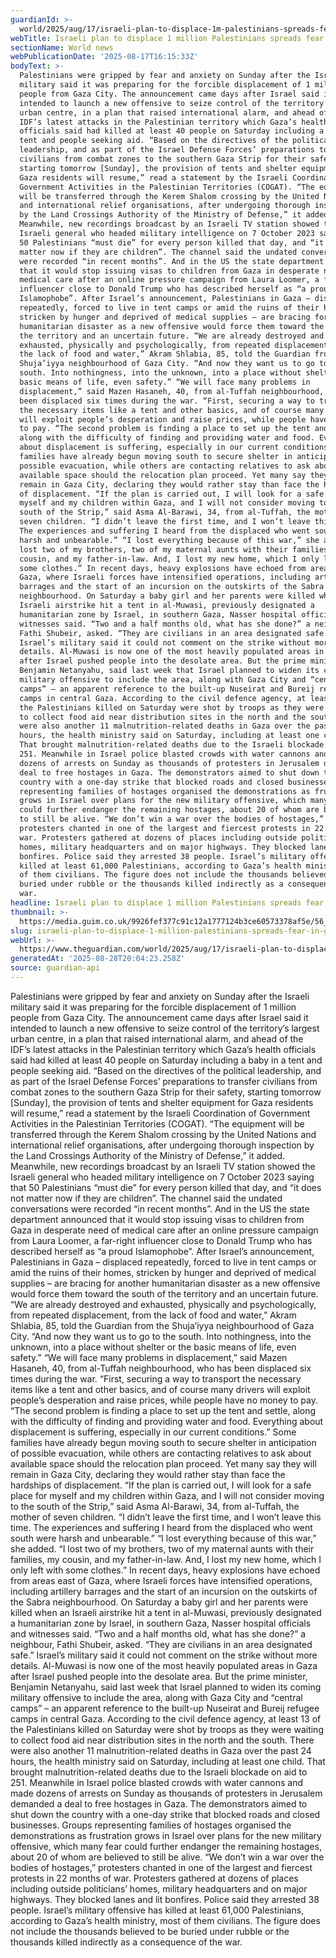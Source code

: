 ```yaml
---
guardianId: >-
  world/2025/aug/17/israeli-plan-to-displace-1m-palestinians-spreads-fear-in-gaza
webTitle: Israeli plan to displace 1 million Palestinians spreads fear in Gaza
sectionName: World news
webPublicationDate: '2025-08-17T16:15:33Z'
bodyText: >-
  Palestinians were gripped by fear and anxiety on Sunday after the Israeli
  military said it was preparing for the forcible displacement of 1 million
  people from Gaza City. The announcement came days after Israel said it
  intended to launch a new offensive to seize control of the territory’s largest
  urban centre, in a plan that raised international alarm, and ahead of the
  IDF’s latest attacks in the Palestinian territory which Gaza’s health
  officials said had killed at least 40 people on Saturday including a baby in a
  tent and people seeking aid. “Based on the directives of the political
  leadership, and as part of the Israel Defense Forces’ preparations to transfer
  civilians from combat zones to the southern Gaza Strip for their safety,
  starting tomorrow [Sunday], the provision of tents and shelter equipment for
  Gaza residents will resume,” read a statement by the Israeli Coordination of
  Government Activities in the Palestinian Territories (COGAT). “The equipment
  will be transferred through the Kerem Shalom crossing by the United Nations
  and international relief organisations, after undergoing thorough inspection
  by the Land Crossings Authority of the Ministry of Defense,” it added.
  Meanwhile, new recordings broadcast by an Israeli TV station showed the
  Israeli general who headed military intelligence on 7 October 2023 saying that
  50 Palestinians “must die” for every person killed that day, and “it does not
  matter now if they are children”. The channel said the undated conversations
  were recorded “in recent months”. And in the US the state department announced
  that it would stop issuing visas to children from Gaza in desperate need of
  medical care after an online pressure campaign from Laura Loomer, a far-right
  influencer close to Donald Trump who has described herself as “a proud
  Islamophobe”. After Israel’s announcement, Palestinians in Gaza – displaced
  repeatedly, forced to live in tent camps or amid the ruins of their homes,
  stricken by hunger and deprived of medical supplies – are bracing for another
  humanitarian disaster as a new offensive would force them toward the south of
  the territory and an uncertain future. “We are already destroyed and
  exhausted, physically and psychologically, from repeated displacement, from
  the lack of food and water,” Akram Shlabia, 85, told the Guardian from the
  Shuja’iyya neighbourhood of Gaza City. “And now they want us to go to the
  south. Into nothingness, into the unknown, into a place without shelter or the
  basic means of life, even safety.” “We will face many problems in
  displacement,” said Mazen Hasaneh, 40, from al-Tuffah neighbourhood, who has
  been displaced six times during the war. “First, securing a way to transport
  the necessary items like a tent and other basics, and of course many drivers
  will exploit people’s desperation and raise prices, while people have no money
  to pay. “The second problem is finding a place to set up the tent and settle,
  along with the difficulty of finding and providing water and food. Everything
  about displacement is suffering, especially in our current conditions.” Some
  families have already begun moving south to secure shelter in anticipation of
  possible evacuation, while others are contacting relatives to ask about
  available space should the relocation plan proceed. Yet many say they will
  remain in Gaza City, declaring they would rather stay than face the hardships
  of displacement. “If the plan is carried out, I will look for a safe place for
  myself and my children within Gaza, and I will not consider moving to the
  south of the Strip,” said Asma Al-Barawi, 34, from al-Tuffah, the mother of
  seven children. “I didn’t leave the first time, and I won’t leave this time.
  The experiences and suffering I heard from the displaced who went south were
  harsh and unbearable.” “I lost everything because of this war,” she added. “I
  lost two of my brothers, two of my maternal aunts with their families, my
  cousin, and my father-in-law. And, I lost my new home, which I only left with
  some clothes.” In recent days, heavy explosions have echoed from areas east of
  Gaza, where Israeli forces have intensified operations, including artillery
  barrages and the start of an incursion on the outskirts of the Sabra
  neighbourhood. On Saturday a baby girl and her parents were killed when an
  Israeli airstrike hit a tent in al-Muwasi, previously designated a
  humanitarian zone by Israel, in southern Gaza, Nasser hospital officials and
  witnesses said. “Two and a half months old, what has she done?” a neighbour,
  Fathi Shubeir, asked. “They are civilians in an area designated safe.”
  Israel’s military said it could not comment on the strike without more
  details. Al-Muwasi is now one of the most heavily populated areas in Gaza
  after Israel pushed people into the desolate area. But the prime minister,
  Benjamin Netanyahu, said last week that Israel planned to widen its coming
  military offensive to include the area, along with Gaza City and “central
  camps” – an apparent reference to the built-up Nuseirat and Bureij refugee
  camps in central Gaza. According to the civil defence agency, at least 13 of
  the Palestinians killed on Saturday were shot by troops as they were waiting
  to collect food aid near distribution sites in the north and the south. There
  were also another 11 malnutrition-related deaths in Gaza over the past 24
  hours, the health ministry said on Saturday, including at least one child.
  That brought malnutrition-related deaths due to the Israeli blockade on aid to
  251. Meanwhile in Israel police blasted crowds with water cannons and made
  dozens of arrests on Sunday as thousands of protesters in Jerusalem demanded a
  deal to free hostages in Gaza. The demonstrators aimed to shut down the
  country with a one-day strike that blocked roads and closed businesses. Groups
  representing families of hostages organised the demonstrations as frustration
  grows in Israel over plans for the new military offensive, which many fear
  could further endanger the remaining hostages, about 20 of whom are believed
  to still be alive. “We don’t win a war over the bodies of hostages,”
  protesters chanted in one of the largest and fiercest protests in 22 months of
  war. Protesters gathered at dozens of places including outside politicians’
  homes, military headquarters and on major highways. They blocked lanes and lit
  bonfires. Police said they arrested 38 people. Israel’s military offensive has
  killed at least 61,000 Palestinians, according to Gaza’s health ministry, most
  of them civilians. The figure does not include the thousands believed to be
  buried under rubble or the thousands killed indirectly as a consequence of the
  war.
headline: Israeli plan to displace 1 million Palestinians spreads fear in Gaza
thumbnail: >-
  https://media.guim.co.uk/9926fef377c91c12a1777124b3ce60573378af5e/56_0_4465_3572/500.jpg
slug: israeli-plan-to-displace-1-million-palestinians-spreads-fear-in-gaza
webUrl: >-
  https://www.theguardian.com/world/2025/aug/17/israeli-plan-to-displace-1m-palestinians-spreads-fear-in-gaza
generatedAt: '2025-08-28T20:04:23.258Z'
source: guardian-api
---
```

Palestinians were gripped by fear and anxiety on Sunday after the Israeli military said it was preparing for the forcible displacement of 1 million people from Gaza City. The announcement came days after Israel said it intended to launch a new offensive to seize control of the territory’s largest urban centre, in a plan that raised international alarm, and ahead of the IDF’s latest attacks in the Palestinian territory which Gaza’s health officials said had killed at least 40 people on Saturday including a baby in a tent and people seeking aid. “Based on the directives of the political leadership, and as part of the Israel Defense Forces’ preparations to transfer civilians from combat zones to the southern Gaza Strip for their safety, starting tomorrow [Sunday], the provision of tents and shelter equipment for Gaza residents will resume,” read a statement by the Israeli Coordination of Government Activities in the Palestinian Territories (COGAT). “The equipment will be transferred through the Kerem Shalom crossing by the United Nations and international relief organisations, after undergoing thorough inspection by the Land Crossings Authority of the Ministry of Defense,” it added. Meanwhile, new recordings broadcast by an Israeli TV station showed the Israeli general who headed military intelligence on 7 October 2023 saying that 50 Palestinians “must die” for every person killed that day, and “it does not matter now if they are children”. The channel said the undated conversations were recorded “in recent months”. And in the US the state department announced that it would stop issuing visas to children from Gaza in desperate need of medical care after an online pressure campaign from Laura Loomer, a far-right influencer close to Donald Trump who has described herself as “a proud Islamophobe”. After Israel’s announcement, Palestinians in Gaza – displaced repeatedly, forced to live in tent camps or amid the ruins of their homes, stricken by hunger and deprived of medical supplies – are bracing for another humanitarian disaster as a new offensive would force them toward the south of the territory and an uncertain future. “We are already destroyed and exhausted, physically and psychologically, from repeated displacement, from the lack of food and water,” Akram Shlabia, 85, told the Guardian from the Shuja’iyya neighbourhood of Gaza City. “And now they want us to go to the south. Into nothingness, into the unknown, into a place without shelter or the basic means of life, even safety.” “We will face many problems in displacement,” said Mazen Hasaneh, 40, from al-Tuffah neighbourhood, who has been displaced six times during the war. “First, securing a way to transport the necessary items like a tent and other basics, and of course many drivers will exploit people’s desperation and raise prices, while people have no money to pay. “The second problem is finding a place to set up the tent and settle, along with the difficulty of finding and providing water and food. Everything about displacement is suffering, especially in our current conditions.” Some families have already begun moving south to secure shelter in anticipation of possible evacuation, while others are contacting relatives to ask about available space should the relocation plan proceed. Yet many say they will remain in Gaza City, declaring they would rather stay than face the hardships of displacement. “If the plan is carried out, I will look for a safe place for myself and my children within Gaza, and I will not consider moving to the south of the Strip,” said Asma Al-Barawi, 34, from al-Tuffah, the mother of seven children. “I didn’t leave the first time, and I won’t leave this time. The experiences and suffering I heard from the displaced who went south were harsh and unbearable.” “I lost everything because of this war,” she added. “I lost two of my brothers, two of my maternal aunts with their families, my cousin, and my father-in-law. And, I lost my new home, which I only left with some clothes.” In recent days, heavy explosions have echoed from areas east of Gaza, where Israeli forces have intensified operations, including artillery barrages and the start of an incursion on the outskirts of the Sabra neighbourhood. On Saturday a baby girl and her parents were killed when an Israeli airstrike hit a tent in al-Muwasi, previously designated a humanitarian zone by Israel, in southern Gaza, Nasser hospital officials and witnesses said. “Two and a half months old, what has she done?” a neighbour, Fathi Shubeir, asked. “They are civilians in an area designated safe.” Israel’s military said it could not comment on the strike without more details. Al-Muwasi is now one of the most heavily populated areas in Gaza after Israel pushed people into the desolate area. But the prime minister, Benjamin Netanyahu, said last week that Israel planned to widen its coming military offensive to include the area, along with Gaza City and “central camps” – an apparent reference to the built-up Nuseirat and Bureij refugee camps in central Gaza. According to the civil defence agency, at least 13 of the Palestinians killed on Saturday were shot by troops as they were waiting to collect food aid near distribution sites in the north and the south. There were also another 11 malnutrition-related deaths in Gaza over the past 24 hours, the health ministry said on Saturday, including at least one child. That brought malnutrition-related deaths due to the Israeli blockade on aid to 251. Meanwhile in Israel police blasted crowds with water cannons and made dozens of arrests on Sunday as thousands of protesters in Jerusalem demanded a deal to free hostages in Gaza. The demonstrators aimed to shut down the country with a one-day strike that blocked roads and closed businesses. Groups representing families of hostages organised the demonstrations as frustration grows in Israel over plans for the new military offensive, which many fear could further endanger the remaining hostages, about 20 of whom are believed to still be alive. “We don’t win a war over the bodies of hostages,” protesters chanted in one of the largest and fiercest protests in 22 months of war. Protesters gathered at dozens of places including outside politicians’ homes, military headquarters and on major highways. They blocked lanes and lit bonfires. Police said they arrested 38 people. Israel’s military offensive has killed at least 61,000 Palestinians, according to Gaza’s health ministry, most of them civilians. The figure does not include the thousands believed to be buried under rubble or the thousands killed indirectly as a consequence of the war.
